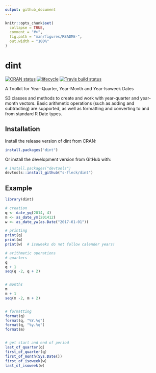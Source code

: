 ```yaml
---
output: github_document
---
```


<!-- README.md is generated from README.Rmd. Please edit that file -->

```r
knitr::opts_chunk$set(
  collapse = TRUE,
  comment = "#>",
  fig.path = "man/figures/README-",
  out.width = "100%"
)
```
# dint

[![CRAN status](https://www.r-pkg.org/badges/version/dint)](https://cran.r-project.org/package=dint)
[![lifecycle](https://img.shields.io/badge/lifecycle-stable-brightgreen.svg)](https://www.tidyverse.org/lifecycle/#stable)
[![Travis build status](https://travis-ci.org/s-fleck/dint.svg?branch=master)](https://travis-ci.org/s-fleck/dint)

A Toolkit for Year-Quarter, Year-Month and Year-Isoweek Dates

S3 classes and methods to create and work with year-quarter and year-month 
vectors. Basic arithmetic operations (such as adding and subtracting) are
supported, as well as formatting and converting to and from standard R
Date types.

## Installation

Install the release version of dint from CRAN:

```r
install.packages("dint")
```

Or install the development version from GitHub with:

```r
# install.packages("devtools")
devtools::install_github("s-fleck/dint")
```




## Example

```r
library(dint)

# creation
q <- date_yq(2014, 4)
m <- as_date_ym(201412)
w <- as_date_yw(as.Date("2017-01-01"))

# printing
print(q)
print(m)
print(w)  # isoweeks do not follow calender years!

# arithmetic operations
# quarters
q
q + 1
seq(q -2, q + 2)


# months
m
m + 1
seq(m -2, m + 2)


# formatting
format(q)
format(q, "%Y.%q")
format(q, "%y.%q")
format(m)


# get start and end of period
last_of_quarter(q)
first_of_quarter(q)
first_of_month(Sys.Date())
first_of_isoweek(w)
last_of_isoweek(w)

```

